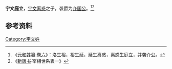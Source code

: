 '''宇文庭立'''，[[宇文离惑|宇文离惑]]之子，袭爵为[[介国公|介国公]]。<ref>《[[元和姓纂|元和姓纂]]·[[s:元和姓纂_(四庫全書本)/卷06#宇文|卷六]]》：洛生裕，裕生延，延生离惑，离惑生庭立，并袭介公。</ref><ref>《[[新唐书|新唐书]]·宰相世系表一》</ref>

==参考资料==
{{reflist}}

{{start box}}
{{s-before|父[[宇文离惑|宇文离惑]]}}
{{s-title|[[介国公|介国公]]|}}
{{s-after|不详}}
{{end box}}

[[Category:宇文姓|Category:宇文姓]]